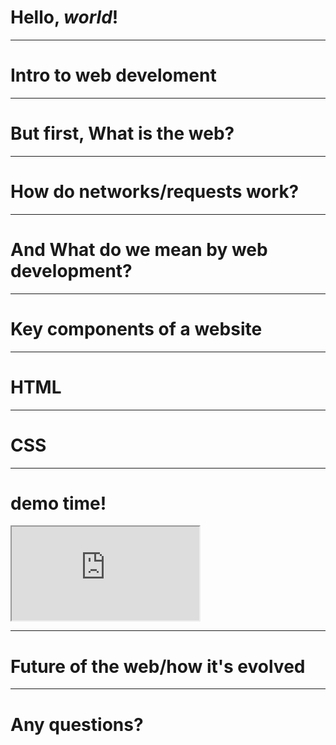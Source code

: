 # Hello, *world*!

--- 

# Intro to web develoment

---
# But first, What is the web?

---
# How do networks/requests work?

--- 

# And What do we mean by web development?

---

# Key components of a website

---
# HTML

--- 

# CSS

---
# demo time!
<iframe
  src="https://codesandbox.io/embed/confident-wilson-w36i2?fontsize=14&hidenavigation=1&theme=dark&module=index.html"
  style={{width:"100%", height:"500px", border:0, borderRadius: "4px", overflow:"hidden"}}
  title="confident-wilson-w36i2"
  allow="accelerometer; ambient-light-sensor; camera; encrypted-media; geolocation; gyroscope; hid; microphone; midi; payment; usb; vr"
  sandbox="allow-forms allow-modals allow-popups allow-presentation allow-same-origin allow-scripts"
></iframe>

--- 

# Future of the web/how it's evolved

--- 

# Any questions?